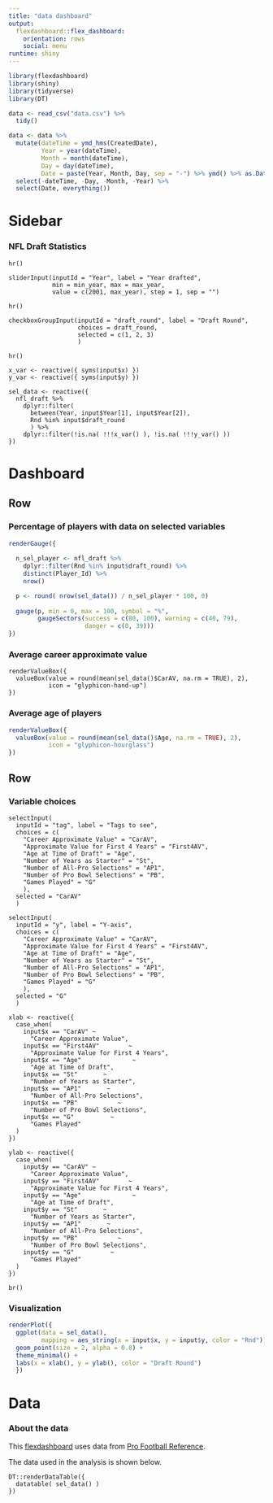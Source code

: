 ```yaml
---
title: "data dashboard"
output: 
  flexdashboard::flex_dashboard:
    orientation: rows
    social: menu
runtime: shiny
---
```


```r
library(flexdashboard)
library(shiny)
library(tidyverse)
library(DT)
```


```r
data <- read_csv("data.csv") %>%
  tidy()
```

```r
data <- data %>%
  mutate(dateTime = ymd_hms(CreatedDate),
         Year = year(dateTime),
         Month = month(dateTime),
         Day = day(dateTime),
         Date = paste(Year, Month, Day, sep = "-") %>% ymd() %>% as.Date()) %>%
  select(-dateTime, -Day, -Month, -Year) %>%
  select(Date, everything())
```
Sidebar {.sidebar}
=======================================================================

### NFL Draft Statistics

```r-filter-data
hr()

sliderInput(inputId = "Year", label = "Year drafted",
            min = min_year, max = max_year,
            value = c(2001, max_year), step = 1, sep = "")

hr()

checkboxGroupInput(inputId = "draft_round", label = "Draft Round",
                   choices = draft_round, 
                   selected = c(1, 2, 3)
                   )

hr()

x_var <- reactive({ syms(input$x) })
y_var <- reactive({ syms(input$y) })

sel_data <- reactive({
  nfl_draft %>%
    dplyr::filter(
      between(Year, input$Year[1], input$Year[2]),
      Rnd %in% input$draft_round
      ) %>%
    dplyr::filter(!is.na( !!!x_var() ), !is.na( !!!y_var() ))
})
```


Dashboard
=======================================================================

Row
-----------------------------------------------------------------------

### Percentage of players with data on selected variables {.value-box}

```r
renderGauge({
  
  n_sel_player <- nfl_draft %>%
    dplyr::filter(Rnd %in% input$draft_round) %>%
    distinct(Player_Id) %>%
    nrow()

  p <- round( nrow(sel_data()) / n_sel_player * 100, 0)
  
  gauge(p, min = 0, max = 100, symbol = "%", 
        gaugeSectors(success = c(80, 100), warning = c(40, 79), 
                     danger = c(0, 39)))
})
```

### Average career approximate value {.value-box}

```r-avg-carAV
renderValueBox({
  valueBox(value = round(mean(sel_data()$CarAV, na.rm = TRUE), 2), 
           icon = "glyphicon-hand-up")
})
```

### Average age of players {.value-box}

```r
renderValueBox({
  valueBox(value = round(mean(sel_data()$Age, na.rm = TRUE), 2), 
           icon = "glyphicon-hourglass")
})
```

Row
-----------------------------------------------------------------------

### Variable choices {data-width=340}

```r-choose-variables
selectInput(
  inputId = "tag", label = "Tags to see",
  choices = c(
    "Career Approximate Value" = "CarAV", 
    "Approximate Value for First 4 Years" = "First4AV",
    "Age at Time of Draft" = "Age",
    "Number of Years as Starter" = "St",
    "Number of All-Pro Selections" = "AP1",
    "Number of Pro Bowl Selections" = "PB",
    "Games Played" = "G"
    ),
  selected = "CarAV"
  )

selectInput(
  inputId = "y", label = "Y-axis",
  choices = c(
    "Career Approximate Value" = "CarAV",
    "Approximate Value for First 4 Years" = "First4AV",
    "Age at Time of Draft" = "Age",
    "Number of Years as Starter" = "St",
    "Number of All-Pro Selections" = "AP1",
    "Number of Pro Bowl Selections" = "PB",
    "Games Played" = "G"
    ),
  selected = "G"
  )

xlab <- reactive({
  case_when(
    input$x == "CarAV" ~  
      "Career Approximate Value",
    input$x == "First4AV"        ~  
      "Approximate Value for First 4 Years",
    input$x == "Age"              ~ 
      "Age at Time of Draft",
    input$x == "St"       ~ 
      "Number of Years as Starter",
    input$x == "AP1"       ~ 
      "Number of All-Pro Selections",
    input$x == "PB"           ~ 
      "Number of Pro Bowl Selections",
    input$x == "G"          ~ 
      "Games Played"
  )
})

ylab <- reactive({
  case_when(
    input$y == "CarAV" ~  
      "Career Approximate Value",
    input$y == "First4AV"        ~  
      "Approximate Value for First 4 Years",
    input$y == "Age"              ~ 
      "Age at Time of Draft",
    input$y == "St"       ~ 
      "Number of Years as Starter",
    input$y == "AP1"       ~ 
      "Number of All-Pro Selections",
    input$y == "PB"           ~ 
      "Number of Pro Bowl Selections",
    input$y == "G"          ~ 
      "Games Played"
  )
})

br()
```

### Visualization {data-width=700}

```r
renderPlot({
  ggplot(data = sel_data(),
         mapping = aes_string(x = input$x, y = input$y, color = "Rnd")) +
  geom_point(size = 2, alpha = 0.8) +
  theme_minimal() +
  labs(x = xlab(), y = ylab(), color = "Draft Round")
  })
```

Data
=======================================================================

### About the data

This [flexdashboard](https://rmarkdown.rstudio.com/flexdashboard/) uses data 
from [Pro Football Reference](http://www.pro-football-reference.com/).

The data used in the analysis is shown below.

```r-data-table
DT::renderDataTable({
  datatable( sel_data() )
})
```